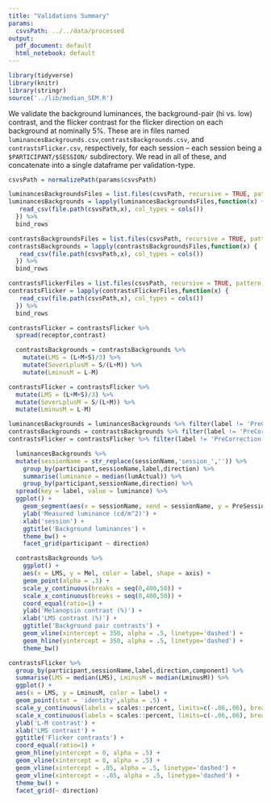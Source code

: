 ```yaml
---
title: "Validations Summary"
params:
  csvsPath: ../../data/processed
output:
  pdf_document: default
  html_notebook: default
---
```

```r
library(tidyverse)
library(knitr)
library(stringr)
source('../lib/median_SEM.R')
```

We validate the background luminances, the background-pair (hi vs. low) contrast, and the flicker contrast for the flicker direction on each background at nominally 5%. These are in files named `luminancesBackgrounds.csv`,`contrastsBackgrounds.csv`, and `contrastsFlicker.csv`, respectively, for each session -- each session being a `$PARTICIPANT/$SESSION/` subdirectory. We read in all of these, and concatenate into a single dataframe per validation-type.
```r
csvsPath = normalizePath(params$csvsPath)

luminancesBackgroundsFiles = list.files(csvsPath, recursive = TRUE, pattern = 'luminancesBackgrounds\\.csv')
luminancesBackgrounds = lapply(luminancesBackgroundsFiles,function(x) {
   read_csv(file.path(csvsPath,x), col_types = cols())
  }) %>%
  bind_rows

contrastsBackgroundsFiles = list.files(csvsPath, recursive = TRUE, pattern = 'contrastsBackgrounds\\.csv')
contrastsBackgrounds = lapply(contrastsBackgroundsFiles,function(x) {
   read_csv(file.path(csvsPath,x), col_types = cols())
  }) %>%
  bind_rows

contrastsFlickerFiles = list.files(csvsPath, recursive = TRUE, pattern = 'contrastsFlicker\\.csv')
contrastsFlicker = lapply(contrastsFlickerFiles,function(x) {
   read_csv(file.path(csvsPath,x), col_types = cols())
  }) %>%
  bind_rows

contrastsFlicker = contrastsFlicker %>%
  spread(receptor,contrast)

  contrastsBackgrounds = contrastsBackgrounds %>%
    mutate(LMS = (L+M+S)/3) %>%
    mutate(SoverLplusM = S/(L+M)) %>%
    mutate(LminusM = L-M)

contrastsFlicker = contrastsFlicker %>%
  mutate(LMS = (L+M+S)/3) %>%
  mutate(SoverLplusM = S/(L+M)) %>%
  mutate(LminusM = L-M)
```
```r
luminancesBackgrounds = luminancesBackgrounds %>% filter(label != 'PreCorrection') %>% mutate(label = str_replace(label,'PostCorrection','PreSession'))
contrastsBackgrounds = contrastsBackgrounds %>% filter(label != 'PreCorrection') %>% mutate(label = str_replace(label,'PostCorrection','PreSession'))
contrastsFlicker = contrastsFlicker %>% filter(label != 'PreCorrection') %>% mutate(label = str_replace(label,'PostCorrection','PreSession')) %>% mutate(direction = str_replace(direction,'FlickerDirection_',''))
```

```r
  luminancesBackgrounds %>% 
  mutate(sessionName = str_replace(sessionName,'session_','')) %>%
    group_by(participant,sessionName,label,direction) %>%
    summarise(luminance = median(lumActual)) %>%
    group_by(participant,sessionName,direction) %>%
  spread(key = label, value = luminance) %>%
  ggplot() +
    geom_segment(aes(x = sessionName, xend = sessionName, y = PreSession, yend = PostSession), arrow = arrow(length = unit(0.03, "npc"))) +
    ylab('Measured luminance (cd/m^2)') +
    xlab('session') +
    ggtitle('Background luminances') +
    theme_bw() +
    facet_grid(participant ~ direction)
```
```r
  contrastsBackgrounds %>%
    ggplot() +
    aes(x = LMS, y = Mel, color = label, shape = axis) +
    geom_point(alpha = .3) +
    scale_y_continuous(breaks = seq(0,400,50)) +
    scale_x_continuous(breaks = seq(0,400,50)) +
    coord_equal(ratio=1) +  
    ylab('Melanopsin contrast (%)') +
    xlab('LMS contrast (%)') +  
    ggtitle('Background pair contrasts') +
    geom_vline(xintercept = 350, alpha = .5, linetype='dashed') +
    geom_hline(yintercept = 350, alpha = .5, linetype='dashed') +
    theme_bw()
```

```r
contrastsFlicker %>%
  group_by(participant,sessionName,label,direction,component) %>%
  summarise(LMS = median(LMS), LminusM = median(LminusM)) %>%
  ggplot() +
  aes(x = LMS, y = LminusM, color = label) +
  geom_point(stat = 'identity',alpha = .5) +
  scale_y_continuous(labels = scales::percent, limits=c(-.06,.06), breaks = seq(-.06,.06,.02)) +
  scale_x_continuous(labels = scales::percent, limits=c(-.06,.06), breaks = seq(-.06,.06,.02)) +
  ylab('L-M contrast') +
  xlab('LMS contrast') +
  ggtitle('Flicker contrasts') +
  coord_equal(ratio=1) +
  geom_hline(yintercept = 0, alpha = .5) +
  geom_vline(xintercept = 0, alpha = .5) +
  geom_vline(xintercept = .05, alpha = .5, linetype='dashed') +
  geom_vline(xintercept = -.05, alpha = .5, linetype='dashed') +
  theme_bw() +
  facet_grid(~ direction)
```